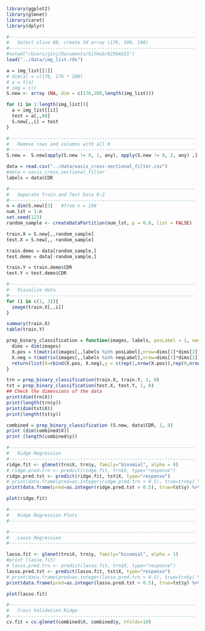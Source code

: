 ```r
library(ggplot2)
library(glmnet)
library(caret)
library(dplyr)
```

```r
#--------------------------------------------------------------------
#   Select slice 88, create 3d array (176, 208, 198)
#--------------------------------------------------------------------
#setwd("/Users/ginj/Documents/GitHub/625OASIS")
load("../data/img_list.rds")
```
```r
a = img_list[[1]]
# dim(a) = c(176, 176 * 208)
# a = t(a)
# img = c()
S.new <- array (NA, dim = c(176,208,length(img_list)))

for (i in 1:length(img_list)){
  a = img_list[[i]]
  test = a[,,88]
  S.new[,,i] = test
}

#--------------------------------------------------------------------
#   Remove rows and columns with all 0
#--------------------------------------------------------------------
S.new =  S.new[apply(S.new != 0, 1, any), apply(S.new != 0, 2, any) ,]

data = read.csv("../data/oasis_cross-sectional_filter.csv")
#data = oasis_cross_sectional_filter
labels = data$CDR
```

```r
#--------------------------------------------------------------------
#   Separate Train and Test Data 8:2
#--------------------------------------------------------------------
n = dim(S.new)[3]   #from n = 198
num_lst = 1:n
set.seed(123)
random_sample <- createDataPartition(num_lst, p = 0.8, list = FALSE)

train.X = S.new[,,random_sample]
test.X = S.new[,,-random_sample]

train.demo = data[random_sample,]
test.demo = data[-random_sample,]

train.Y = train.demo$CDR
test.Y = test.demo$CDR
```

```r
#--------------------------------------------------------------------
#   Visualize data
#--------------------------------------------------------------------
for (i in c(1, 3)){
  image(train.X[,,i])
}
```
```r
summary(train.X)
table(train.Y)
```
```r
prep_binary_classification = function(images, labels, posLabel = 1, negLabel = 0) {
  dims = dim(images)
  X.pos = t(matrix(images[,,labels %in% posLabel],nrow=dims[1]*dims[2])) ## n1 * (137*169)
  X.neg = t(matrix(images[,,labels %in% negLabel],nrow=dims[1]*dims[2])) ## n1 * (137*169)
  return(list(X=rbind(X.pos, X.neg),y = c(rep(1,nrow(X.pos)),rep(0,nrow(X.neg)))))
}
```

```r
trn = prep_binary_classification(train.X, train.Y, 1, 0)
tst = prep_binary_classification(test.X, test.Y, 1, 0)
## Check the dimensions of the data
print(dim(trn$X))
print(length(trn$y))
print(dim(tst$X))
print(length(tst$y))

combined = prep_binary_classification (S.new, data$CDR, 1, 0)
print (dim(combined$X))
print (length(combined$y))
```

```r
#--------------------------------------------------------------------
#   Ridge Regression
#--------------------------------------------------------------------
ridge.fit <- glmnet(trn$X, trn$y, family="binomial", alpha = 0)
# ridge.pred.trn <- predict(ridge.fit, trn$X, type="response")
ridge.pred.tst <- predict(ridge.fit, tst$X, type="response")
# print(data.frame(pred=as.integer(ridge.pred.trn > 0.5), true=trn$y) %>% count(true,pred) %>%    mutate(freq=n/sum(n)))      #train data
print(data.frame(pred=as.integer(ridge.pred.tst > 0.5), true=tst$y) %>% count(true,pred) %>%    mutate(freq=n/sum(n)))      #test data

plot(ridge.fit)

```

```r
#--------------------------------------------------------------------
#   Ridge Regression Plots
#--------------------------------------------------------------------

```

```r
#--------------------------------------------------------------------
#   Lasso Regression
#--------------------------------------------------------------------

lasso.fit <- glmnet(trn$X, trn$y, family="binomial", alpha = 1)
#print (lasso.fit)
# lasso.pred.trn <- predict(lasso.fit, trn$X, type="response")
lasso.pred.tst <- predict(lasso.fit, tst$X, type="response")
# print(data.frame(pred=as.integer(lasso.pred.trn > 0.5), true=trn$y) %>% count(true,pred) %>% mutate(freq=n/sum(n)))
print(data.frame(pred=as.integer(lasso.pred.tst > 0.5), true=tst$y) %>% count(true,pred) %>% mutate(freq=n/sum(n)))

plot(lasso.fit)

```
```r
#--------------------------------------------------------------------
#   Cross Validation Ridge
#--------------------------------------------------------------------
cv.fit = cv.glmnet(combined$X, combined$y, nfolds=10)

```



























